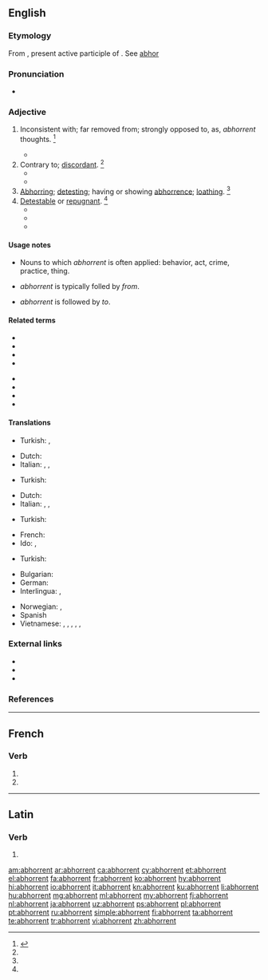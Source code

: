 ==English==
{{Webster 1913}}

===Etymology===
From {{etyl|la|en}} {{m|la|abhorrēns}}, present active participle of {{m|la|abhorreō||abhor}}. See [[abhor]]

===Pronunciation===
* {{a|US}} {{IPA|/æbˈhɔɹ.ənt/|/æbˈhɑɹ.ənt/|lang=en}}

===Adjective===
{{en-adj}}

# {{label|en|archaic}} Inconsistent with; far removed from; strongly opposed to, as, ''abhorrent'' thoughts. {{defdate|Late 16<sup>th</sup> century.}}<ref name=SOED>{{R:SOED5|page=4}}</ref>
#* {{quote-book|year=1803|author=Edmund Burke|passage=The persons most '''abhorrent''' from blood, and treason, and arbitrary confiscation, might remain silent spectators of this civil war between the vices.|url=http://books.google.com/books?id=99gcAAAAMAAJ&dq=%22The%20persons%20most%20abhorrent%20from%20blood%20and%20treason%22&pg=PA248#v=onepage&f=false}}
# Contrary to; [[discordant]]. {{defdate|Mid 17<sup>th</sup> century.}}<ref name=SOED/>
#* {{quote-book|year=1827|author={{w|Edward Gibbon}}|title=The History of the Decline And Fall of the Roman Empire
|passage=This legal, and, as it should seem, injudicious profanation, so '''abhorrent''' to out stricter principles, was received with a very faint murmur, ...|url=http://books.google.com/books?id=rwoMAAAAYAAJ&dq=%22Injudicious%20profanation%2C%20so%20abhorrent%20to%20our%20stricter%20principles.%22&pg=PA82#v=onepage&f=false}}
#* {{quote-book|year=1990|author=James Hankins|title=Plato in the Italian Renaissance|passage=In establishing his ideal state he expressed some opinions utterly '''abhorrent''' to our customs and ways of living. He believed, for instance, that all wives should be held in common ... with the result that no one could tell his own children from those of a perfect stranger.|url=http://books.google.com/books?id=BLgfAAAAIAAJ&lpg=PA65&dq=abhorrent&pg=PA65#v=onepage&q=abhorrent&f=false}}
# [[abhor|Abhorring]]; [[detesting]]; having or showing [[abhorrence]]; [[loathing]]. {{defdate|Mid 18<sup>th</sup> century.}}<ref name=SOED/>
# [[detestable|Detestable]] or [[repugnant]]. {{defdate|Early 19<sup>th</sup> century.}}<ref name=SOED/>
#* {{quote-book|year=1833|author={{w|Isaac Taylor}}|title=Fanaticism|passage=If Pride, '''abhorrent''' as it is, and if Ambition, ...|url=http://books.google.com/books?id=uX0NAAAAYAAJ&dq=%22Pride%2C%20abhorrent'%20as%20it%20is%22&pg=PA3#v=onepage&q&f=false}}
#* {{quote-book|year=1936|title=On Being Human|author=Paul E. More|passage=That, I protest, is a doctrine psychologically impossible and ethically '''abhorrent'''.|url=http://books.google.com/books?id=qRDpbuo8t14C&lpg=PA181&dq=abhorrent&pg=PA181#v=onepage&q&f=false}}
#* {{quote-book|year=1822|author=Richard Clover|title=Leonidas|passage=The arts of pleasure in despotic courts I spurn, '''abhorrent'''; in a spotless heart I look for pleasure.|url=http://books.google.com/books?id=DbEDAAAAQAAJ&dq=The%20arts%20of%20pleasure%20in%20despotic%20courts%20I%20spurn%20abhorrent&pg=PA205#v=onepage&f=false}}

====Usage notes====
* Nouns to which ''abhorrent'' is often applied: behavior, act, crime, practice, thing.
* {{sense|opposed}} ''abhorrent'' is typically folled by ''from''.
* {{sense|contrary}} ''abhorrent'' is followed by ''to''.

====Related terms====
{{rel-top}}
* {{l|en|abhor}}
* {{l|en|abhorred}}
* {{l|en|abhorrence}}
* {{l|en|abhorrency}}
{{rel-mid}}
* {{l|en|abhorrently}}
* {{l|en|abhorrer}}
* {{l|en|abhorrible}}
* {{l|en|abhorring}}
{{rel-bottom}}

====Translations====
{{trans-top|inconsistent with}}
{{trans-mid}}
* Turkish: {{t|tr|uyuşmaz}}, {{t+|tr|bağdaşmaz}}
{{trans-bottom}}

{{trans-top|contrary or discordant}}
* Dutch: {{t+|nl|onverenigbaar}}
* Italian: {{t+|it|contrario}}, {{t+|it|incompatibile}}, {{t+|it|contro}}
{{trans-mid}}
* Turkish: {{t+|tr|karşıt}}
{{trans-bottom}}

{{trans-top|detesting; showing abhorrence}}
* Dutch: {{t+|nl|weerzinwekkend}}
* Italian: {{t+|it|ripugnante}}, {{t+|it|disgustoso}}, {{t+|it|odioso}}
{{trans-mid}}
* Turkish: {{t|tr|tiksinmiş}}
{{trans-bottom}}

{{trans-top|detestable or repugnant}}
* French: {{t+|fr|répugnant|m}}
* Ido: {{t+|io|abomininda}}, {{t+|io|odiinda}}
{{trans-mid}}
* Turkish: {{t+|tr|tiksindirici}}
{{trans-bottom}}

{{checktrans-top}}
* Bulgarian: {{t-check|bg|отвратителен, гнусен|sc=Cyrl}}
* German: {{t-check|de|verabscheuungswürdig}}
* Interlingua: {{t-check|ia|abhorrente}}, {{t-check|ia|repugnante}}
{{trans-mid}}
* Norwegian: {{t-check|no|avskyelig}}, {{t-check|no|vemmelig}}
* Spanish {{t+check|es|repugnante}}
* Vietnamese: {{t-check|vi|ghê tởm}}, {{t-check|vi|đáng ghét}}, {{t-check|vi|trái với}}, {{t-check|vi|mâu thuẫn với}}, {{t-check|vi|không hợp với}}, {{t-check|vi|ghét cay ghét đắng}}
{{trans-bottom}}

===External links===
* {{R:Webster 1913}}
* {{R:Century 1911}}
* {{R:OneLook}}

===References===
<references/>

----

==French==

===Verb===
{{fr-verb-form}}

# {{inflection of|abhorrer||3|p|pres|indc|lang=fr}}
# {{inflection of|abhorrer||3|p|pres|subj|lang=fr}}

----

==Latin==

===Verb===
{{la-verb-form|abhorrent}}

# {{inflection of|abhorreō||3|p|pres|actv|indc|lang=la}}

[[am:abhorrent]]
[[ar:abhorrent]]
[[ca:abhorrent]]
[[cy:abhorrent]]
[[et:abhorrent]]
[[el:abhorrent]]
[[fa:abhorrent]]
[[fr:abhorrent]]
[[ko:abhorrent]]
[[hy:abhorrent]]
[[hi:abhorrent]]
[[io:abhorrent]]
[[it:abhorrent]]
[[kn:abhorrent]]
[[ku:abhorrent]]
[[li:abhorrent]]
[[hu:abhorrent]]
[[mg:abhorrent]]
[[ml:abhorrent]]
[[my:abhorrent]]
[[fj:abhorrent]]
[[nl:abhorrent]]
[[ja:abhorrent]]
[[uz:abhorrent]]
[[ps:abhorrent]]
[[pl:abhorrent]]
[[pt:abhorrent]]
[[ru:abhorrent]]
[[simple:abhorrent]]
[[fi:abhorrent]]
[[ta:abhorrent]]
[[te:abhorrent]]
[[tr:abhorrent]]
[[vi:abhorrent]]
[[zh:abhorrent]]